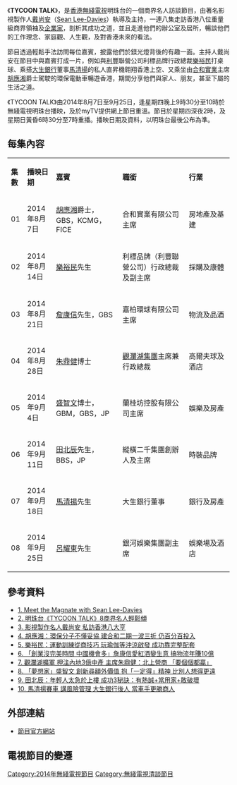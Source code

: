{{multiple issues|
{{inappropriate tone|time=2014-08-01T09:33:40+00:00}}
{{unreferenced|time=2014-08-01T09:33:40+00:00}}
}}
{{無綫節目
| 中文節目名=Tycoon Talk
| 英文節目名= Tycoon Talk
| 圖片=
| 明珠台視頻制式=[[16:9|16:9]] [[HDTV|HDTV]] [[1080i|1080i]]
| 明珠台首播日期=2014年8月7日－9月25日
| 明珠台首播時間=逢星期四 21:30－22:00（連廣告）
| 監製=
| 編審=
| 集數=8
| 每集長度=30分鐘（含廣告）
| 類型=訪談節目
| 製作公司=[[香港|香港]][[電視廣播有限公司|電視廣播有限公司]]
| 國家／地區={{HK}}
| 主持=[[戴尚安|戴尚安]]（[[Sean_Lee-Davies|Sean Lee-Davies]]）
| 演出=
| 旁白=
| 主題曲=
| 作曲=
| 填詞=
| 主唱=
| 早於=[[顯赫接班人|顯赫接班人]]
| 晚於=
| 網頁= http://programme.tvb.com/variety/tycoontalk
}}
《'''TYCOON TALK'''》，是[[香港|香港]][[無綫電視|無綫電視]]明珠台的一個商界名人訪談節目，由著名影視製作人[[戴尚安|戴尚安]]（[[Sean_Lee-Davies|Sean Lee-Davies]]）執導及主持，一連八集走訪香港八位重量級商界領袖及[[企業家|企業家]]，剖析其成功之道，並且走進他們的辦公室及居所，暢談他們的工作理念、家庭觀、人生觀，及對香港未來的看法。

節目透過輕鬆手法訪問每位嘉賓，披露他們於鎂光燈背後的有趣一面。主持人戴尚安在節目中與嘉賓打成一片，例如與[[利豐|利豐]]聯營公司利標品牌行政總裁[[樂裕民|樂裕民]]打桌球、乘搭[[大生銀行|大生銀行]]董事[[馬清揚|馬清揚]]的私人直昇機翱翔香港上空、又乘坐由[[合和實業|合和實業]]主席[[胡應湘|胡應湘]]爵士駕駛的環保電動車暢遊香港，期間分享他們與家人、朋友，甚至下屬的生活之道。

《TYCOON TALK》由2014年8月7日至9月25日，逢星期四晚上9時30分至10時於無綫電視明珠台播映，及於myTV提供網上節目重溫。節目於星期四深夜2時，及星期日黃昏6時30分至7時重播。播映日期及資料，以明珠台最後公布為準。

==每集內容==
{| class="wikitable" 
|- style="background:cornflowerblue; color:white" align=center
|style="width:7%"|'''集數'''||style="width:13%"|'''播映日期'''||style="width:30%"|'''嘉賓'''||style="width:30%"|'''職銜'''||style="width:20%"|'''行業'''

|-
| 01 || 2014年8月7日  || [[胡應湘|胡應湘]]爵士，GBS，KCMG，FICE || 合和實業有限公司主席 || 房地產及基建
|-
| 02 || 2014年8月14日 || [[樂裕民|樂裕民]]先生 ||利標品牌（利豐聯營公司）行政總裁及副主席 || 採購及康體
|-
| 03 || 2014年8月21日 || [[詹康信|詹康信]]先生，GBS || 嘉柏環球有限公司主席 || 物流及品酒
|-
| 04 || 2014年8月28日 || [[朱鼎健|朱鼎健]]博士 || [[觀瀾湖集團|觀瀾湖集團]]主席兼行政總裁 || 高爾夫球及酒店
|-
| 05 || 2014年9月4日  || [[盛智文|盛智文]]博士，GBM，GBS，JP || 蘭桂坊控股有限公司主席 || 娛樂及房產
|- 
| 06 || 2014年9月11日 || [[田北辰|田北辰]]先生，BBS，JP || 縱橫二千集團創辦人及主席 || 時裝品牌
|-
| 07 || 2014年9月18日 || [[馬清揚|馬清揚]]先生 || 大生銀行董事 || 銀行及房產
|-
| 08 || 2014年9月25日 || [[呂耀東|呂耀東]]先生 || 銀河娛樂集團副主席 || 娛樂場及酒店
|}

==參考資料==
{{reflist}}
* [https://web.archive.org/web/20140809051506/http://hk.asiatatler.com/culture-lifestyle/society/meet-the-magnate-sean-lee-davies-tycoon-talk-tvb  1. Meet the Magnate with Sean Lee-Davies]
* [https://web.archive.org/web/20140812032459/http://www.hket.com/eti/article/b10eaad8-6060-4b79-a8bd-b77cf4a364d6-817905?sectionId=012  2. 明珠台《TYCOON TALK》8商界名人輕鬆傾]
* [http://www.hkej.com/template/dailynews/jsp/detail.jsp?dnews_id=4079&cat_id=9&title_id=703449&txtSearch=%E6%88%B4%E5%B0%9A%E5%AE%89  3. 影視製作名人戴尚安 私訪香港八大亨]{{Wayback|url=http://www.hkej.com/template/dailynews/jsp/detail.jsp?dnews_id=4079&cat_id=9&title_id=703449&txtSearch=%E6%88%B4%E5%B0%9A%E5%AE%89 |date=20140808214211 }}
* [https://web.archive.org/web/20140812032131/http://www.hket.com/eti/article/c19d7d57-1d09-4937-a03f-28040daf4bfd-913038?sectionId=001  4. 胡應湘：環保分子不懂妥協 建合和二期一波三折 仍百分百投入]
* [https://web.archive.org/web/20140819090956/http://www.hket.com/eti/article/8717f5f4-21b0-41b1-bb0f-8ba2210d2412-160813?sectionId=001  5. 樂裕民：運動訓練從商技巧 玩瑜伽等沖涼啟發 成功靠完整配套]
* [https://web.archive.org/web/20140826121229/http://www.hket.com/eti/article/206c6196-8bc3-4420-9c38-b931e8027da3-392349?sectionId=001  6. 「創業沒完美時間 中國機會多」詹康信愛紅酒變生意 搞物流年賺10億]
* [http://www.hket.com/eti/article/ef0d2968-d6d3-4fc7-b03a-6e7ee1336079-877647?sectionId=001   7. 觀瀾湖擴軍 押注內地3億中產   主席朱鼎健：北上營商 「要個個都贏」]{{Dead link|date=2018年10月 |bot=InternetArchiveBot |fix-attempted=yes }}
* [http://www.hket.com/eti/article/34772511-f66d-4414-89df-eabcf32442a9-940536?sectionId=001  8. 「夢想家」盛智文 創新尋額外價值  抱「一定得」精神 比別人想得更遠]{{Dead link|date=2018年10月 |bot=InternetArchiveBot |fix-attempted=yes }}
* [https://web.archive.org/web/20140911200041/http://www.hket.com/eti/article/a6f7ca83-2628-40f9-ab0a-9e95a67eb534-671017?sectionId=001  9. 田北辰：年輕人太急於上樓 成功3秘訣：有熱誠+當用家+敢破壞]
* [http://www.hket.com/eti/article/fc7ce7c9-2d7e-4c8c-98e8-f9606db7bbb2-631356?section=001  10. 馬清揚賽車 講風險管理  大生銀行後人 當車手更勝商人]{{Dead link|date=2018年10月 |bot=InternetArchiveBot |fix-attempted=yes }}

==外部連結==
*[http://programme.tvb.com/variety/tycoontalk/ 節目官方網站]{{Wayback|url=http://programme.tvb.com/variety/tycoontalk/ |date=20140805002721 }}

==電視節目的變遷==
{{電視節目的變遷
|電視台={{HK}}[[無綫電視|無綫電視]][[明珠台|明珠台]]
|播放檔次=星期四 21:30-22:00 時段
|節目名稱=Tycoon Talk<br/>（2014.08.07 - 2014.09.25）
|上一節目=[[愛爆PET_PET|愛爆PET PET]]<br/>（2014.07.24 - 2014.07.31）
|下一節目=[[酒遍全世界|酒遍全世界]]<br/>（2014.10.02 - 2014.12.25）
}}

[[Category:2014年無綫電視節目|Category:2014年無綫電視節目]]
[[Category:無綫電視清談節目|Category:無綫電視清談節目]]
